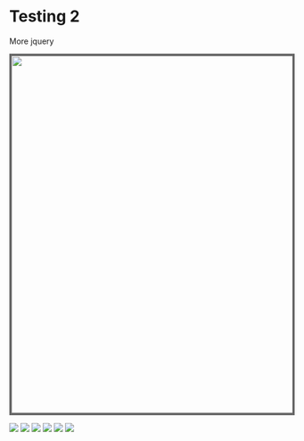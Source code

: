 # Testing 2

More jquery
<style>
#image{
border:4px #666 solid;
height:auto;
width:640px;}
</style>



<img id="image" src="images/grapes.jpg" border="0"/>

<script src="featherlight.js" type="text/javascript" charset="utf-8"></script>
<script src="featherlight.gallery.js" type="text/javascript" charset="utf-8"></script>

<script>
			$(document).ready(function(){
				$('.gallery').featherlightGallery({
					gallery: {
						fadeIn: 300,
						fadeOut: 300
					},
					openSpeed:    300,
					closeSpeed:   300
				});
				$('.gallery2').featherlightGallery({
					gallery: {
						next: 'next »',
						previous: '« previous'
					},
					variant: 'featherlight-gallery2'
				});
			});

</script>

<link type="text/css" rel="stylesheet" href="featherlight.css" />
<link type="text/css" rel="stylesheet" href="featherlight.gallery.css" />
<style type="text/css">
			@media all {
				.lightbox { display: none; }
				.fl-page h1,
				.fl-page h3,
				.fl-page h4 {
					font-family: 'HelveticaNeue-UltraLight', 'Helvetica Neue UltraLight', 'Helvetica Neue', Arial, Helvetica, sans-serif;
					font-weight: 100;
					letter-spacing: 1px;
				}
				.fl-page h1 { font-size: 110px; margin-bottom: 0.5em; }
				.fl-page h1 i { font-style: normal; color: #ddd; }
				.fl-page h1 span { font-size: 30px; color: #333;}
				.fl-page h3 { text-align: right; }
				.fl-page h3 { font-size: 15px; }
				.fl-page h4 { font-size: 2em; }
				.fl-page .jumbotron { margin-top: 2em; }
				.fl-page .btn-download { float: right; margin-top: -40px; }
				.fl-page .btn-default { vertical-align: bottom; }

				.fl-page .row { margin-top: 2em;}

				.fl-page .btn-lg span { font-size: 0.7em; }
				.fl-page .footer { margin-top: 3em; color: #aaa; font-size: 0.9em;}
				.fl-page .footer a { color: #999; text-decoration: none; margin-right: 0.75em;}
				.fl-page .github { margin: 2em 0; }
				.fl-page .github a { vertical-align: top; }

				/* customized gallery */

				.featherlight-gallery2 {
					background: rgba(100,100,100,0.5);
				}
				.featherlight-gallery2 .featherlight-content {
					background: #000;
				}
				.featherlight-gallery2 .featherlight-next:hover,
				.featherlight-gallery2 .featherlight-previous:hover {
					background: rgba(0,0,0,0.5);
				}
				.featherlight-gallery2 .featherlight-next:hover span,
				.featherlight-gallery2 .featherlight-previous:hover span {
					font-size: 25px;
					line-height: 25px;
					margin-top: -12.5px;
					color: #fff;
				}
				.featherlight-gallery2  .featherlight-close {
					background: transparent;
					color: #fff;
					font-size: 1.2em;
				}
				.featherlight-gallery2.featherlight-last-slide .featherlight-next,
				.featherlight-gallery2.featherlight-first-slide .featherlight-previous {
					display: none;
				}

				/* text slide */
				.thumbnail a { text-decoration: none; }
				.blurb {
					display: inline-block;
					width: 150px;
					height: 150px;
				}
				.blurb h2 { text-align: center;}
				.blurb .detail { display: none;}
				.blurb .teaser {
					font-style: italic;
					text-align: center;
				}
				.featherlight .blurb {
					display: inline-block;
					width: 500px;
					height: 300px;
					color: #99f;
				}
				.featherlight .blurb .detail {
					color: #ddf;
					font-size: large;
					display: inherit;
				}
				.featherlight .blurb .teaser { display: none;}

			}
			@media(max-width: 768px){
				.fl-page h1 span { display: block; }
				.fl-page .btn-download { float: none; margin-bottom: 1em; }
			}
</style>






<a class="thumbnail gallery" href="images/two_birds.jpg"><img src="images/two_birds.thumb.jpg" /></a>
<a class="thumbnail gallery" href="images/droplets.jpg"><img src="images/droplets.thumb.jpg" /></a>
<a class="thumbnail gallery" href="images/blue.jpg"><img src="images/blue.thumb.jpg" /></a>
<a class="thumbnail gallery" href="images/feed.jpg"><img src="images/feed.thumb.jpg" /></a>
<a class="thumbnail gallery" href="images/black.jpg"><img src="images/black.thumb.jpg" /></a>
<a class="thumbnail gallery" href="images/red_and_yellow.jpg"><img src="images/red_and_yellow.thumb.jpg" /></a>











